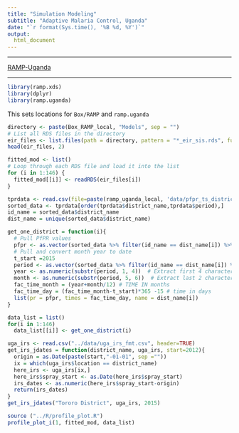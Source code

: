 ```yaml
---
title: "Simulation Modeling"
subtitle: "Adaptive Malaria Control, Uganda" 
date: "`r format(Sys.time(), '%B %d, %Y')`"
output:
  html_document 
---
```


***
[RAMP-Uganda](../index.html)

*** 

```r
library(ramp.xds)
library(dplyr)
library(ramp.uganda)

```

This sets locations for `Box/RAMP` and `ramp.uganda` 

```r
directory <- paste(Box_RAMP_local, "Models", sep = "") 
# List all RDS files in the directory
eir_files <- list.files(path = directory, pattern = "*_eir_sis.rds", full.names = TRUE)
head(eir_files, 2)
```

```r
fitted_mod <- list()
# Loop through each RDS file and load it into the list
for (i in 1:146) {
  fitted_mod[[i]] <- readRDS(eir_files[i])
}
```

```r
tprdata <- read.csv(file=paste(ramp_uganda_local, 'data/pfpr_ts_district_from_hf_pixel_agg.csv', sep=""))
sorted_data <- tprdata[order(tprdata$district_name,tprdata$period),] 
id_name = sorted_data$district_name
dist_name = unique(sorted_data$district_name)
```

```r
get_one_district = function(i){
  # Pull PfPR values
  pfpr <- as.vector(sorted_data %>% filter(id_name == dist_name[i]) %>% select(pfpr))$pfpr
  # Pull and convert month year to date
  t_start =2015
  period <- as.vector(sorted_data %>% filter(id_name == dist_name[i]) %>% select(period))$period
  year <- as.numeric(substr(period, 1, 4))  # Extract first 4 characters
  month <- as.numeric(substr(period, 5, 6))  # Extract last 2 characters
  fac_time_month = (year+month/12) # TIME IN months
  fac_time_day = (fac_time_month-t_start)*365 -15 # time in days
  list(pr = pfpr, times = fac_time_day, name = dist_name[i])
}
```


```r
data_list = list()
for(i in 1:146)
  data_list[[i]] <- get_one_district(i)
```

```r
uga_irs <- read.csv("../data/uga_irs_fmt.csv", header=TRUE)
get_irs_jdates = function(district_name, uga_irs, start=2012){
  origin = as.Date(paste(start,"-01-01", sep =""))
  ix = which(uga_irs$location == district_name)
  here_irs <- uga_irs[ix,]
  here_irs$spray_start <- as.Date(here_irs$spray_start)
  irs_dates <- as.numeric(here_irs$spray_start-origin)
  return(irs_dates)
}
get_irs_jdates("Tororo District", uga_irs, 2015)
```


```r
source ("../R/profile_plot.R")
profile_plot_i(1, fitted_mod, data_list)
```

